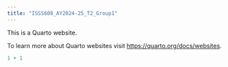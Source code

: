 ```yaml
---
title: "ISSS608_AY2024-25_T2_Group1"
---
```


This is a Quarto website.

To learn more about Quarto websites visit <https://quarto.org/docs/websites>.

```r
1 + 1
```
